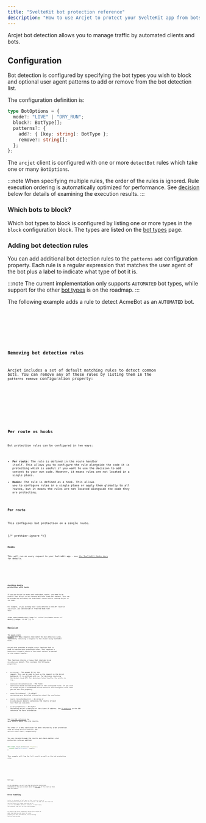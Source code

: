 ```yaml
---
title: "SvelteKit bot protection reference"
description: "How to use Arcjet to protect your SvelteKit app from bots."
---
```



Arcjet bot detection allows you to manage traffic by automated clients and bots.

## Configuration

Bot detection is configured by specifying the bot types you wish to block and
optional user agent patterns to add or remove from the bot detection list.

The configuration definition is:

```ts
type BotOptions = {
  mode?: "LIVE" | "DRY_RUN";
  block?: BotType[];
  patterns?: {
    add?: { [key: string]: BotType };
    remove?: string[];
  };
};
```

The `arcjet` client is configured with one or more `detectBot` rules which take
one or many `BotOptions`.

:::note
When specifying multiple rules, the order of the rules is ignored. Rule
execution ordering is automatically optimized for performance. See
[decision](#decision) below for details of examining the execution results.
:::

### Which bots to block?

Which bot types to block is configured by listing one or more types in the
`block` configuration block. The types are listed on the [bot
types](/bot-protection/bot-types) page.

### Adding bot detection rules

You can add additional bot detection rules to the `patterns` `add` configuration
property. Each rule is a regular expression that matches the user agent of the
bot plus a label to indicate what type of bot it is.

:::note
The current implementation only supports `AUTOMATED` bot types, while support for the other [bot
types](/bot-protection/bot-types) is on the roadmap.
:::

The following example adds a rule to detect AcmeBot as an `AUTOMATED` bot.

<Tabs>
  <TabItem label="TS">
    <Code
      code={AddingRulesTS}
      lang="ts"
      title="/src/hooks.server.ts"
      mark={[{ range: "8-20" }]}
    />
  </TabItem>
  <TabItem label="JS">
    <Code
      code={AddingRulesJS}
      lang="js"
      title="/src/hooks.server.js"
      mark={[{ range: "8-20" }]}
    />
  </TabItem>
</Tabs>

### Removing bot detection rules

Arcjet includes a set of default matching rules to detect common bots. You can
remove any of these rules by listing them in the `patterns` `remove`
configuration property:

<Tabs>
  <TabItem label="TS">
    <Code
      code={RemovingRulesTS}
      lang="ts"
      title="/src/hooks.server.ts"
      mark={[{ range: "8-24" }]}
    />
  </TabItem>
  <TabItem label="JS">
    <Code
      code={RemovingRulesJS}
      lang="js"
      title="/src/hooks.server.js"
      mark={[{ range: "8-24" }]}
    />
  </TabItem>
</Tabs>

## Per route vs hooks

Bot protection rules can be configured in two ways:

- **Per route**: The rule is defined in the route handler itself. This allows
  you to configure the rule alongside the code it is protecting which is useful
  if you want to use the decision to add context to your own code. However, it
  means rules are not located in a single place.
- **Hooks**: The rule is defined as a hook. This allows you to
  configure rules in a single place or apply them globally to all routes, but
  it means the rules are not located alongside the code they are protecting.

### Per route

This configures bot protection on a single route.

{/* prettier-ignore */}
<Tabs>
<TabItem label="TS">
<Code
  code={PerRouteTS} 
  lang="ts"
  title="/src/routes/api/arcjet/+server.ts"
/>
</TabItem>
<TabItem label="JS">
<Code
  code={PerRouteJS}
  lang="js"
  title="/src/routes/api/arcjet/+server.js"
/>
</TabItem>
</Tabs>

### Hooks

This will run on every request to your SvelteKit app - see
[the SvelteKit Hooks docs](https://kit.svelte.dev/docs/hooks) for details.

<Tabs>
  <TabItem label="TS">
    <Code code={Step3TS} lang="ts" title="/src/hooks.server.ts" />
  </TabItem>
  <TabItem label="JS">
    <Code code={Step3JS} lang="js" title="/src/hooks.server.js" />
  </TabItem>
</Tabs>

### Avoiding double protection with hooks

If you use Arcjet in hooks and individual routes, you need to be careful
that Arcjet is not running multiple times per request. This can be avoided by
excluding the individual routes before running Arcjet in the hook.

For example, if you already have rules defined in the API route
at `/api/arcjet`, you can exclude it from the hook like this:

<Code
  code={HookMatcher}
  lang="ts"
  title="/src/hooks.server.ts"
  mark={[{ range: "22-28" }]}
/>

## Decision

The [quick start example](/bot-protection/quick-start/sveltekit) will deny requests
that match the bot detection rules, immediately returning a response to the
client using SvelteKit hooks.

Arcjet also provides a single `protect` function that is used to execute your
protection rules. This requires a `RequestEvent` property which is the event
context as passed to the request handler.

This function returns a `Promise` that resolves to an
`ArcjetDecision` object. This contains the following properties:

- `id` (`string`) - The unique ID for the request. This can be used to look up
  the request in the Arcjet dashboard. It is prefixed with `req_` for decisions
  involving the Arcjet cloud API. For decisions taken locally, the prefix is
  `lreq_`.
- `conclusion` (`ArcjetConclusion`) - The final conclusion based on evaluating
  each of the configured rules. If you wish to accept Arcjet's recommended
  action based on the configured rules then you can use this property.
- `reason` (`ArcjetReason`) - An object containing more detailed
  information about the conclusion.
- `results` (`ArcjetRuleResult[]`) - An array of `ArcjetRuleResult` objects
  containing the results of each rule that was executed.
- `ip` (`ArcjetIpDetails`) - An object containing Arcjet's analysis of the
  client IP address. See [IP analysis](/reference/sveltekit/#ip-analysis) in the
  SDK reference for more information.

See [the SDK reference](/reference/sveltekit#results) for more details about the
rule results.

You check if a deny conclusion has been returned by a bot protection rule by
using `decision.isDenied()` and `decision.reason.isBot()` respectively.

You can iterate through the results and check whether a bot protection rule was
applied:

```ts
for (const result of decision.results) {
  console.log("Rule Result", result);
}
```

This example will log the full result as well as the bot protection rule:

<Tabs>
  <TabItem label="TS">
    <Code
      code={DecisionLogTS}
      title="/src/routes/api/arcjet/+server.ts"
      lang="ts"
      mark={[{ range: "17,19-29" }]}
    />
  </TabItem>
  <TabItem label="JS">
    <Code
      code={DecisionLogJS}
      title="/src/routes/api/arcjet/+server.js"
      lang="js"
      mark={[{ range: "17,19-29" }]}
    />
  </TabItem>
</Tabs>

### Bot type

In the code above, you will see that Arcjet also returns more information in
the `decicion` object about the [bot type](/bot-protection/bot-types) of the
client we think made the request.

## Error handling

Arcjet is designed to fail open so that a service issue or misconfiguration does
not block all requests. The SDK will also time out and fail open after 500ms
when `NODE_ENV` is `production` and 1000ms otherwise. However, in most cases,
the response time will be less than 20-30ms.

If there is an error condition, Arcjet will return an
`ERROR` type and you can check the `reason` property for more information, like
accessing `decision.reason.message`.

<Tabs>
  <TabItem label="TS">
    <Code
      code={ErrorsTS}
      title="/app/api/arcjet/route.ts"
      lang="ts"
      mark={[{ range: "18-23" }]}
    />
  </TabItem>
  <TabItem label="JS">
    <Code
      code={ErrorsJS}
      title="/app/api/arcjet/route.js"
      lang="js"
      mark={[{ range: "18-23" }]}
    />
  </TabItem>
</Tabs>

<Comments />
